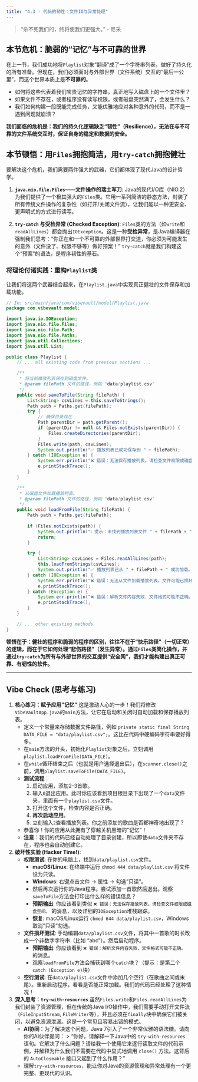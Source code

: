 ```yaml
---
title: "4.3 - 代码的韧性：文件IO与异常处理"
---
```


> "杀不死我们的，终将使我们更强大。" - 尼采

## 本节危机：脆弱的“记忆”与不可靠的世界

在上一节，我们成功地将`Playlist`对象“翻译”成了一个字符串列表，做好了持久化的所有准备。但现在，我们必须面对与外部世界（文件系统）交互的“最后一公里”，而这个世界本质上是**不可靠的**。

*   如何将这些代表着我们宝贵记忆的字符串，真正地写入磁盘上的一个文件里？
*   如果文件不存在，或者程序没有读写权限，或者磁盘突然满了，会发生什么？
*   我们如何构建一段既能完成任务，又能优雅地应对各种意外的代码，而不是一遇到问题就崩溃？

**我们面临的危机是：我们的持久化逻辑缺乏“韧性”（Resilience），无法在与不可靠的文件系统交互时，保证自身的稳定和数据的安全。**

## 本节顿悟：用`Files`拥抱简洁，用`try-catch`拥抱健壮

要解决这个危机，我们需要两件强大的武器，它们都体现了现代Java的设计哲学。

1.  **`java.nio.file.Files`——文件操作的瑞士军刀**: Java的现代I/O库（NIO.2）为我们提供了一个极其强大的`Files`类。它用一系列简洁的静态方法，封装了所有传统文件操作的复杂性（如打开/关闭文件流），让我们能以一种更安全、更声明式的方式进行读写。

2.  **`try-catch` 与受检异常 (Checked Exception)**: `Files`类的方法（如`write`和`readAllLines`）都会抛出`IOException`。这是一种**受检异常**，是Java编译器在强制我们思考：“你正在和一个不可靠的外部世界打交道，你必须为可能发生的意外（文件没了、权限不够等）做好预案！” `try-catch`就是我们构建这个“预案”的语法，是程序韧性的基石。

### 将理论付诸实践：重构`Playlist`类

让我们将这两个武器结合起来，在`Playlist.java`中实现真正健壮的文件保存和加载功能。

```java
// In: src/main/java/com/vibevault/model/Playlist.java
package com.vibevault.model;

import java.io.IOException;
import java.nio.file.Files;
import java.nio.file.Path;
import java.nio.file.Paths;
import java.util.Collections;
import java.util.List;

public class Playlist {
    // ... all existing code from previous sections ...

    /**
     * 将当前播放列表保存到磁盘文件。
     * @param filePath 文件的路径，例如 "data/playlist.csv"
     */
    public void saveToFile(String filePath) {
        List<String> csvLines = this.saveToStrings();
        Path path = Paths.get(filePath);
        try {
            // 确保目录存在
            Path parentDir = path.getParent();
            if (parentDir != null && Files.notExists(parentDir)) {
                Files.createDirectories(parentDir);
            }
            Files.write(path, csvLines);
            System.out.println("✅ 播放列表已成功保存到 " + filePath);
        } catch (IOException e) {
            System.err.println("❌ 错误：无法保存播放列表。请检查文件权限或磁盘空间。");
            e.printStackTrace();
        }
    }

    /**
     * 从磁盘文件加载播放列表。
     * @param filePath 文件的路径，例如 "data/playlist.csv"
     */
    public void loadFromFile(String filePath) {
        Path path = Paths.get(filePath);
        
        if (Files.notExists(path)) {
            System.out.println("ℹ️ 提示：未找到播放列表文件 " + filePath + "，将为您创建一个新的。");
            return;
        }

        try {
            List<String> csvLines = Files.readAllLines(path);
            this.loadFromStrings(csvLines);
            System.out.println("✅ 播放列表已从 " + filePath + " 成功加载。");
        } catch (IOException e) {
            System.err.println("❌ 错误：无法从文件加载播放列表。文件可能已损坏或无读取权限。");
            e.printStackTrace();
        } catch (Exception e) {
            System.err.println("❌ 错误：解析文件内容失败，文件格式可能不正确。 (" + e.getMessage() + ")");
            e.printStackTrace();
        }
    }

    // ... other existing methods
}
```

**顿悟在于：健壮的程序和脆弱的程序的区别，往往不在于“快乐路径”（一切正常）的逻辑，而在于它如何处理“悲伤路径”（发生异常）。通过`Files`类简化操作，并通过`try-catch`为所有与外部世界的交互提供“安全网”，我们才能构建出真正可靠、有韧性的软件。**

---

## Vibe Check (思考与练习)

1.  **核心练习：赋予应用"记忆"**
    这是激动人心的一步！我们将修改`VibeVaultApp.java`的`main`方法，让它在启动和关闭时自动加载和保存播放列表。
    *   定义一个常量来存储数据文件路径，例如 `private static final String DATA_FILE = "data/playlist.csv";`。这比在代码中硬编码字符串要好得多。
    *   在`main`方法的开头，初始化`Playlist`对象之后，立刻调用`playlist.loadFromFile(DATA_FILE)`。
    *   在`while`循环结束之后（也就是用户选择退出后），在`scanner.close()`之前，调用`playlist.saveToFile(DATA_FILE)`。
    *   **测试流程**：
        1. 启动应用，添加2-3首歌。
        2. 输入`0`退出应用。此时你应该看到项目根目录下出现了一个`data`文件夹，里面有一个`playlist.csv`文件。
        3. 打开这个文件，检查内容是否正确。
        4. **再次启动应用**。
        5. 立刻输入`2`查看播放列表。你之前添加的歌曲是否都神奇地出现了？
    *   恭喜你！你的应用从此拥有了穿越关机黑暗的"记忆"！
    *   **注意**：我们的代码已经自动处理了目录创建，所以即使`data`文件夹不存在，程序也会自动创建它。

2.  **破坏性实验 (Hacker Time!)**:
    *   **权限测试**: 在你的电脑上，找到`data/playlist.csv`文件。
        *   **macOS/Linux**: 在终端中运行 `chmod 444 data/playlist.csv` 将文件设为只读。
        *   **Windows**: 右键点击文件 -> 属性 -> 勾选"只读"。
        *   然后再次运行你的Java程序。尝试添加一首歌然后退出。观察`saveToFile`方法会打印出什么样的错误信息？
        *   **预期输出**: 你应该看到类似 `❌ 错误：无法保存播放列表。请检查文件权限或磁盘空间。` 的消息，以及详细的`IOException`堆栈跟踪。
        *   **恢复**: macOS/Linux运行 `chmod 644 data/playlist.csv`，Windows取消"只读"勾选。
    *   **文件损坏测试**: 手动编辑`data/playlist.csv`文件，将其中一首歌的时长改成一个非数字字符串（比如 "abc"）。然后启动程序。
        *   **预期输出**: 你应该看到 `❌ 错误：解析文件内容失败，文件格式可能不正确。` 的消息。
        *   观察`loadFromFile`方法会捕获到哪个`catch`块？（提示：是第二个`catch (Exception e)`块）
    *   **空行测试**: 在`data/playlist.csv`文件中添加几个空行（在歌曲之间或末尾）。重新启动程序，看看是否能正常加载。我们的代码已经处理了这种情况！

3.  **深入思考：`try-with-resources`**
    虽然`Files.write`和`Files.readAllLines`为我们封装了资源管理，但在传统的Java I/O操作中，我们需要手动打开文件流（`FileInputStream`, `FileWriter`等），并且必须在`finally`块中确保它们被关闭，以避免资源泄漏。这是一个常见且容易出错的模式。
    *   **AI协同**：为了解决这个问题，Java 7引入了一个非常优雅的语法糖。请向你的AI伙伴提问：
        > "你好，请解释一下Java中的 `try-with-resources` 语句。它解决了什么问题？请给我一个使用它来逐行读取文件的代码示例，并解释为什么我们不需要在代码中显式地调用 `close()` 方法。这背后的 `AutoCloseable` 接口又起到了什么作用？"
    *   理解`try-with-resources`，能让你对Java的资源管理和异常处理有一个更完整、更现代的认识。 